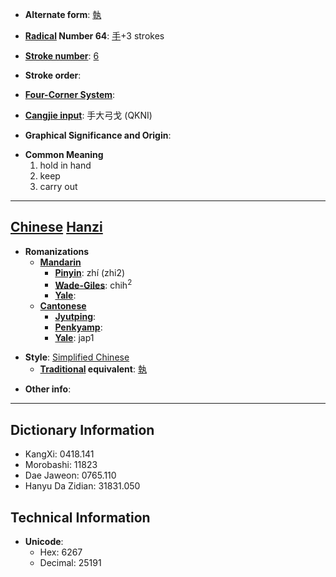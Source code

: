 * '''Alternate form''': [[執]]

* '''[[Wiktionary:Chinese radical index| Radical]] Number 64''': [[Wiktionary:Chinese radical index 手|手]]+3 strokes

* '''[[Wiktionary:Chinese total strokes index|Stroke number]]''': [[Wiktionary:Chinese total strokes index 6|6]]

* '''Stroke order''': 

* '''[[Wiktionary:Chinese four corner index|Four-Corner System]]''': 

* '''[[Wiktionary:Chinese Cangjie index|Cangjie input]]''': 手大弓戈 (QKNI)

* '''Graphical Significance and Origin''': 

* '''Common Meaning'''
*#hold in hand
*# keep
*# carry out


----

== [[Chinese]] [[Hanzi]] ==

* '''Romanizations'''
** '''[[Mandarin]]'''
*** '''[[Pinyin]]''': zhí (zhi2)
*** '''[[Wade-Giles]]''': chih<sup>2</sup>
*** '''[[Yale]]''': 
** '''[[Cantonese]]'''
*** '''[[Jyutping]]''':
*** '''[[Penkyamp]]''': 
*** '''[[Yale]]''': jap1

* '''Style''': [[Simplified Chinese]] 
** '''[[Traditional Chinese|Traditional]] equivalent''': [[執]]

* '''Other info''': 

----

== Dictionary Information ==

* KangXi: 0418.141
* Morobashi: 11823
* Dae Jaweon: 0765.110
* Hanyu Da Zidian: 31831.050

== Technical Information ==

* '''Unicode''':
** Hex: 6267
** Decimal: 25191